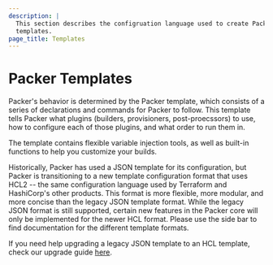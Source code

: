 ```yaml
---
description: |
  This section describes the configruation language used to create Packer
  templates.
page_title: Templates
---
```


# Packer Templates

Packer's behavior is determined by the Packer template, which consists of a
series of declarations and commands for Packer to follow. This template tells
Packer what plugins (builders, provisioners, post-proecssors) to use, how to
configure each of those plugins, and what order to run them in.

The template contains flexible variable injection tools, as well as built-in
functions to help you customize your builds.

Historically, Packer has used a JSON template for its configuration, but Packer
is transitioning to a new template configuration format that uses HCL2 -- the
same configuration language used by Terraform and HashiCorp's other products.
This format is more flexible, more modular, and more concise than the legacy
JSON template format. While the legacy JSON format is still supported, certain
new features in the Packer core will only be implemented for the newer HCL
format. Please use the side bar to find documentation for the different
template formats.

If you need help upgrading a legacy JSON template to an HCL template, check
our upgrade guide [here](/guides/hcl/from-json-v1).
